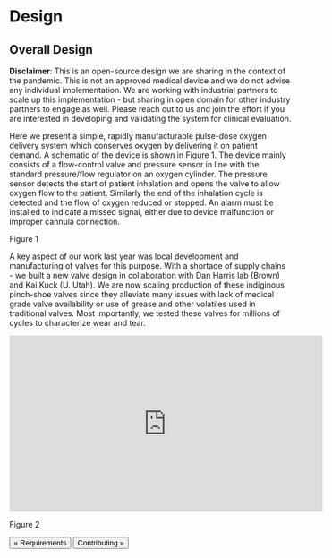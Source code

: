 
# Design

## Overall Design

**Disclaimer**: This is an open-source design we are sharing in the context of the pandemic. This is not an approved medical device and we do not advise any individual implementation. We are working with industrial partners to scale up this implementation - but sharing in open domain for other industry partners to engage as well. Please reach out to us and join the effort if you are interested in developing and validating the system for clinical evaluation.

Here we present a simple, rapidly manufacturable pulse-dose oxygen delivery system which conserves oxygen by delivering it on patient demand. A schematic of the device is shown in Figure 1. The device mainly consists of a flow-control valve and pressure sensor in line with the standard pressure/flow regulator on an oxygen cylinder. The pressure sensor detects the start of  patient inhalation and opens the valve to allow oxygen flow to the patient. Similarly the end of the inhalation cycle is detected and the flow of oxygen reduced or stopped. An alarm must be installed to indicate a missed signal, either due to device malfunction or improper cannula connection.

Figure 1

A key aspect of our work last year was local development and manufacturing of valves for this purpose. With a shortage of supply chains - we built a new valve design in collaboration with Dan Harris lab (Brown) and Kai Kuck (U. Utah). We are now scaling production of these indiginous pinch-shoe valves since they alleviate many issues with lack of medical grade valve availability or use of grease and other volatiles used in traditional valves. Most importantly, we tested these valves for millions of cycles to characterize wear and tear.

<iframe width="560" height="315" src="https://www.youtube.com/embed/Te2L3a4rRs8" title="YouTube video player" frameborder="0" allow="accelerometer; autoplay; clipboard-write; encrypted-media; gyroscope" allowfullscreen></iframe>

Figure 2

[<Button>&laquo; Requirements</Button>](requirements) [<Button>Contributing &raquo;</Button>](contributing)
